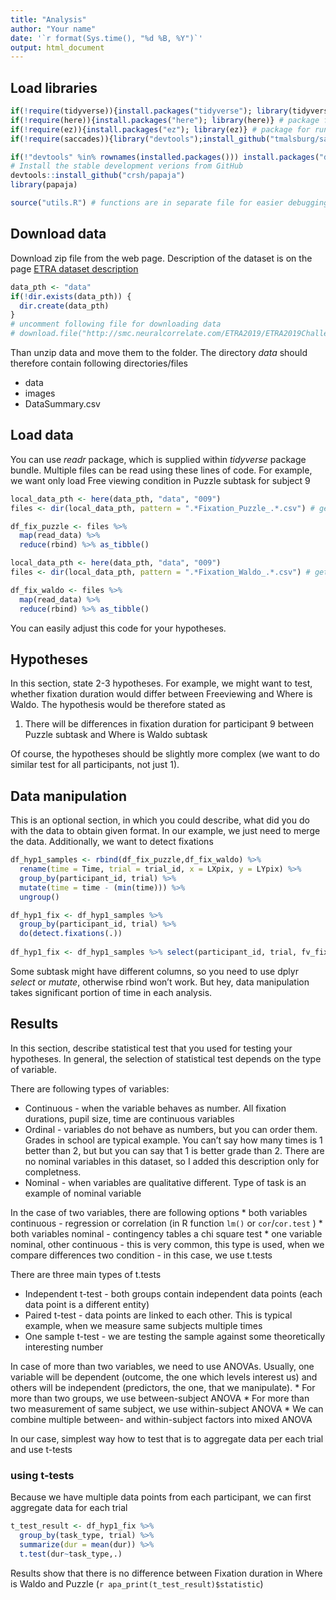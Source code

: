 ```yaml
---
title: "Analysis"
author: "Your name"
date: '`r format(Sys.time(), "%d %B, %Y")`'
output: html_document
---
```


## Load libraries

```r
if(!require(tidyverse)){install.packages("tidyverse"); library(tidyverse)} # bundle of packages commonly used for analysis
if(!require(here)){install.packages("here"); library(here)} # package for handling paths in the project
if(!require(ez)){install.packages("ez"); library(ez)} # package for running ANOVAs
if(!require(saccades)){library("devtools");install_github("tmalsburg/saccades/saccades", dependencies=TRUE); library(saccades)} # package for detecting fixations

if(!"devtools" %in% rownames(installed.packages())) install.packages("devtools")
# Install the stable development verions from GitHub
devtools::install_github("crsh/papaja")
library(papaja)

source("utils.R") # functions are in separate file for easier debugging
```

## Download data

Download zip file from the web page. Description of the dataset is on the page [ETRA dataset description](https://etra.acm.org/2019/challenge.html)

```r
data_pth <- "data"
if(!dir.exists(data_pth)) {
  dir.create(data_pth)
}
# uncomment following file for downloading data
# download.file("http://smc.neuralcorrelate.com/ETRA2019/ETRA2019Challenge.zip",here(data_pth,"ETRA2019Challenge.zip"))
```

Than unzip data and move them to the folder. The directory *data* should therefore contain following directories/files

- data
- images
- DataSummary.csv

## Load data

You can use *readr* package, which is supplied within *tidyverse* package bundle. Multiple files can be read using these lines of code. For example, we want only load Free viewing condition in Puzzle subtask for subject 9

```r


local_data_pth <- here(data_pth, "data", "009")
files <- dir(local_data_pth, pattern = ".*Fixation_Puzzle_.*.csv") # get file names

df_fix_puzzle <- files %>%
  map(read_data) %>% 
  reduce(rbind) %>% as_tibble()

local_data_pth <- here(data_pth, "data", "009")
files <- dir(local_data_pth, pattern = ".*Fixation_Waldo_.*.csv") # get file names

df_fix_waldo <- files %>%
  map(read_data) %>% 
  reduce(rbind) %>% as_tibble()

```



You can easily adjust this code for your hypotheses.

## Hypotheses

In this section, state 2-3 hypotheses. For example, we might want to test, whether fixation duration would differ between Freeviewing and Where is Waldo. The hypothesis would be therefore stated as

1. There will be differences in fixation duration for participant 9 between Puzzle subtask and Where is Waldo subtask

Of course, the hypotheses should be slightly more complex (we want to do similar test for all participants, not just 1).

## Data manipulation

This is an optional section, in which you could describe, what did you do with the data to obtain given format. In our example, we just need to merge the data. Additionally, we want to detect fixations


```r
df_hyp1_samples <- rbind(df_fix_puzzle,df_fix_waldo) %>% 
  rename(time = Time, trial = trial_id, x = LXpix, y = LYpix) %>% 
  group_by(participant_id, trial) %>% 
  mutate(time = time - (min(time))) %>% 
  ungroup()

df_hyp1_fix <- df_hyp1_samples %>% 
  group_by(participant_id, trial) %>% 
  do(detect.fixations(.))
  
df_hyp1_fix <- df_hyp1_samples %>% select(participant_id, trial, fv_fixation, task_type, stimulus_id) %>% distinct() %>% left_join(df_hyp1_fix, by = c("participant_id", "trial"))

```

Some subtask might have different columns, so you need to use dplyr *select* or *mutate*, otherwise rbind won't work. But hey, data manipulation takes significant portion of time in each analysis.


## Results

In this section, describe statistical test that you used for testing your hypotheses. In general, the selection of statistical test depends on the type of variable. 

There are following types of variables:

* Continuous - when the variable behaves as number. All fixation durations, pupil size, time are continuous variables
* Ordinal - variables do not behave as numbers, but you can order them. Grades in school are typical example. You can't say how many times is 1 better than 2, but but you can say that 1 is better grade than 2. There are no nominal variables in this dataset, so I added this description only for completness.
* Nominal - when variables are qualitative different. Type of task is an example of nominal variable

In the case of two variables, there are following options
* both variables continuous - regression or correlation (in R function `lm()` or `cor`/`cor.test` )
* both variables nominal - contingency tables a chi square test
* one variable nominal, other continuous - this is very common, this type is used, when we compare differences two condition - in this case, we use t.tests

There are three main types of t.tests

* Independent t-test - both groups contain independent data points (each data point is a different entity)
* Paired t-test - data points are linked to each other. This is typical example, when we measure same subjects multiple times
* One sample t-test - we are testing the sample against some theoretically interesting number

In case of more than two variables, we need to use ANOVAs. Usually, one variable will be dependent (outcome, the one which levels interest us) and others will be independent (predictors, the one, that we manipulate). 
* For more than two groups, we use between-subject ANOVA
* For more than two measurement of same subject, we use within-subject ANOVA
* We can combine multiple between- and within-subject factors into mixed ANOVA

In our case, simplest way how to test that is to aggregate data per each trial and use t-tests

### using t-tests

Because we have multiple data points from each participant, we can first aggregate data for each trial

```r
t_test_result <- df_hyp1_fix %>% 
  group_by(task_type, trial) %>% 
  summarize(dur = mean(dur)) %>% 
  t.test(dur~task_type,.)
```

Results show that there is no difference between Fixation duration in Where is Waldo and Puzzle (`r apa_print(t_test_result)$statistic`)


